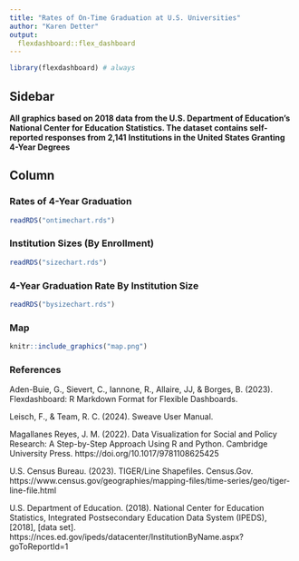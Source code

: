 ```yaml
---
title: "Rates of On-Time Graduation at U.S. Universities"
author: "Karen Detter"
output: 
  flexdashboard::flex_dashboard
---
```


```r
library(flexdashboard) # always
```

## Sidebar {.sidebar}

**All graphics based on 2018 data from the U.S. Department of Education's National Center for Education Statistics. The dataset contains self-reported responses from 2,141 Institutions in the United States Granting 4-Year Degrees**





## Column {.tabset .tabset-fade}

### Rates of 4-Year Graduation

```r
readRDS("ontimechart.rds")
```

### Institution Sizes (By Enrollment)

```r
readRDS("sizechart.rds")
```

### 4-Year Graduation Rate By Institution Size

```r
readRDS("bysizechart.rds")
```

### Map

```r
knitr::include_graphics("map.png")
```


### References

Aden-Buie, G., Sievert, C., Iannone, R., Allaire, JJ, & Borges, B. (2023). Flexdashboard: R Markdown Format for Flexible Dashboards.

Leisch, F., & Team, R. C. (2024). Sweave User Manual.

Magallanes Reyes, J. M. (2022). Data Visualization for Social and Policy Research: A Step-by-Step Approach Using R and Python. Cambridge University Press. https://doi.org/10.1017/9781108625425

U.S. Census Bureau. (2023). TIGER/Line Shapefiles. Census.Gov. https://www.census.gov/geographies/mapping-files/time-series/geo/tiger-line-file.html

U.S. Department of Education. (2018). National Center for Education Statistics, Integrated Postsecondary Education Data System (IPEDS), [2018], [data set]. https://nces.ed.gov/ipeds/datacenter/InstitutionByName.aspx?goToReportId=1





